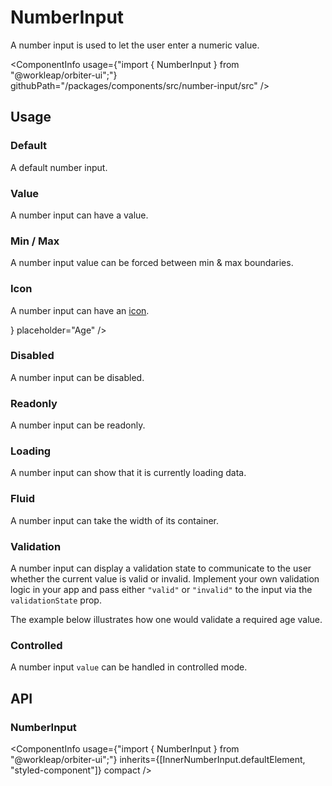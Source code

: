 
<Meta
    title="Components/NumberInput"
    id="number-input"
/>

# NumberInput

<Tagline>A number input is used to let the user enter a numeric value.</Tagline>

<ComponentInfo
    usage={"import { NumberInput } from \"@workleap/orbiter-ui\";"}
    githubPath="/packages/components/src/number-input/src"
/>

## Usage

### Default

A default number input.

<Preview>
    <Story name="default">
        <NumberInput placeholder="Age" />
    </Story>
</Preview>

### Value

A number input can have a value.

<Preview>
    <Story name="value">
        <Inline>
            <NumberInput defaultValue={18} placeholder="Age" />
            <NumberInput defaultValue={155.75} step={0.1} placeholder="Weight" />
        </Inline>
    </Story>
</Preview>

### Min / Max

A number input value can be forced between min & max boundaries.

<Preview>
    <Story name="min / max">
        <NumberInput min={15} max={30} defaultValue={18} placeholder="Age" />
    </Story>
</Preview>

### Icon

A number input can have an [icon](?path=/docs/icon-gallery--page).

<Preview>
    <Story name="icon">
        <NumberInput icon={<PencilMajorIcon />} placeholder="Age" />
    </Story>
</Preview>

### Disabled

A number input can be disabled.

<Preview>
    <Story name="disabled">
        <NumberInput disabled placeholder="Age" />
    </Story>
</Preview>

### Readonly

A number input can be readonly.

<Preview>
    <Story name="readonly">
        <NumberInput readOnly defaultValue={18} placeholder="Age" />
    </Story>
</Preview>

### Loading

A number input can show that it is currently loading data.

<Preview>
    <Story name="loading">
        <NumberInput loading placeholder="Age" />
    </Story>
</Preview>

### Fluid

A number input can take the width of its container.

<Preview>
    <Story name="fluid">
        <NumberInput fluid placeholder="Age" />
    </Story>
</Preview>

### Validation

A number input can display a validation state to communicate to the user whether the current value is valid or invalid. Implement your own validation logic in your app and pass either `"valid"` or `"invalid"` to the input via the `validationState` prop.

The example below illustrates how one would validate a required age value.

<Preview filePath="/number-input/docs/RequiredAgeValidation" />

### Controlled

A number input `value` can be handled in controlled mode.

<Preview filePath="/number-input/docs/ControlledNumberInput" />

## API

### NumberInput

<ComponentInfo
    usage={"import { NumberInput } from \"@workleap/orbiter-ui\";"}
    inherits={[InnerNumberInput.defaultElement, "styled-component"]}
    compact
/>

<ArgsTable of={InnerNumberInput} sort="alpha" />
